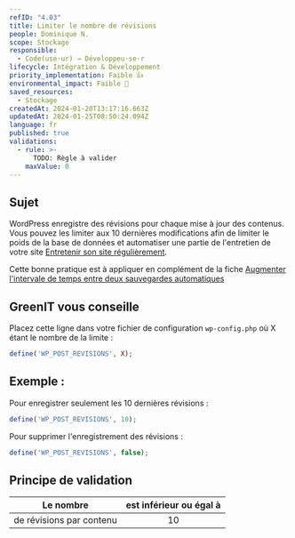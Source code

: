 ```yaml
---
refID: "4.03"
title: Limiter le nombre de révisions
people: Dominique N.
scope: Stockage
responsible:
  - Code(use·ur) → Développeu·se·r
lifecycle: Intégration & Développement
priority_implementation: Faible 👍
environmental_impact: Faible 🌱
saved_resources:
  - Stockage
createdAt: 2024-01-20T13:17:16.663Z
updatedAt: 2024-01-25T08:50:24.094Z
language: fr
published: true
validations:
  - rule: >-
      TODO: Règle à valider
    maxValue: 0
---
```


## Sujet

WordPress enregistre des révisions pour chaque mise à jour des contenus. Vous pouvez les limiter aux 10 dernières modifications afin de limiter le poids de la base de données et automatiser une partie de l'entretien de votre site [Entretenir son site régulièrement](./WP_8.01-entretenir-son-site-regulierement.md).

Cette bonne pratique est à appliquer en complément de la fiche [Augmenter l'intervale de temps entre deux sauvegardes automatiques](./WP_4.02-augmenter-l_intervalle-de-temps-entre-deux-enregistrements-automatiques.md)

## GreenIT vous conseille

Placez cette ligne dans votre fichier de configuration `wp-config.php` où X étant le nombre de la limite :

```php
define('WP_POST_REVISIONS', X);
```

## Exemple :

Pour enregistrer seulement les 10 dernières révisions :

```php
define('WP_POST_REVISIONS', 10);
```

Pour supprimer l'enregistrement des révisions :

```php
define('WP_POST_REVISIONS', false);
```

## Principe de validation

| Le nombre                | est inférieur ou égal à |
| ------------------------ | :---------------------: |
| de révisions par contenu |           10            |
